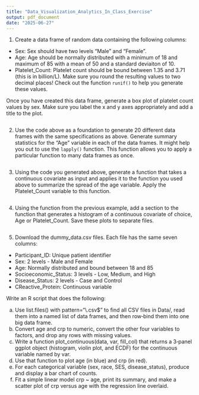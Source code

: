 ```yaml
---
title: "Data_Visualization_Analytics_In_Class_Exercise"
output: pdf_document
date: "2025-06-27"
---
```


1) Create a data frame of random data containing the following columns:

- Sex: Sex should have two levels "Male" and "Female".
- Age: Age should be normally distributed with a minimum of 18 and maximum of 85 with a mean of 50 and a standard deviaiton of 10. 
- Platelet_Count: Platelet count should be bound between 1.35 and 3.71 (this is in billion/L). Make sure you round the resulting values to two decimal places! Check out the function `runif()` to help you generate these values. 

Once you have created this data frame, generate a box plot of platelet count values by sex. Make sure you label the x and y axes appropriately and add a title to the plot. 

```r

```

2) Use the code above as a foundation to generate 20 different data frames with the same specifications as above. Generate summary statistics for the "Age" variable in each of the data frames. It might help you out to use the `lapply()` function. This function allows you to apply a particular function to many data frames as once. 

```r

```

3) Using the code you generated above, generate a function that takes a continuous covariate as input and applies it to the function you used above to summarize the spread of the age variable. Apply the Platelet_Count variable to this function. 
```r

```

4) Using the function from the previous example, add a section to the function that generates a histogram of a continuous covariate of choice, Age or Platelet_Count. Save these plots to separate files.

```r

```

5) 
Download the dummy_data.csv files. Each file has the same seven columns:
- Participant_ID: Unique patient identifier
- Sex: 2 levels - Male and Female
- Age: Normally distributed and bound between 18 and 85
- Socioeconomic_Status: 3 levels - Low, Medium, and High
- Disease_Status: 2 levels - Case and Control
- CReactive_Protein: Continuous variable  

Write an R script that does the following:

a) Use list.files() with pattern="\\.csv$" to find all CSV files in Data/, read them into a named list of data frames, and then row‐bind them into one big data frame.
b) Convert age and crp to numeric, convert the other four variables to factors, and drop any rows with missing values.
c) Write a function plot_continuous(data, var, fill_col) that returns a 3‐panel ggplot object (histogram, violin plot, and ECDF) for the continuous variable named by var.
d) Use that function to plot age (in blue) and crp (in red).
e) For each categorical variable (sex, race, SES, disease_status), produce and display a bar chart of counts.
f) Fit a simple linear model crp ~ age, print its summary, and make a scatter plot of crp versus age with the regression line overlaid.

```r

```